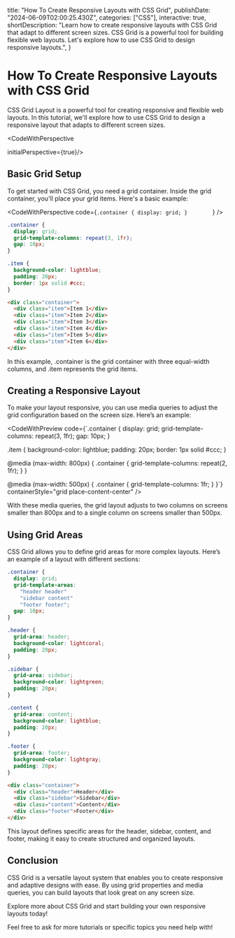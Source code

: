   title: "How To Create Responsive Layouts with CSS Grid",
  publishDate: "2024-06-09T02:00:25.430Z",
  categories: ["CSS"],
  interactive: true,
  shortDescription:
    "Learn how to create responsive layouts with CSS Grid that adapt to different screen sizes. CSS Grid is a powerful tool for building flexible web layouts. Let's explore how to use CSS Grid to design responsive layouts.",
}


# How To Create Responsive Layouts with CSS Grid

CSS Grid Layout is a powerful tool for creating responsive and flexible web layouts. In this tutorial, we'll explore how to use CSS Grid to design a responsive layout that adapts to different screen sizes.

<CodeWithPerspective

initialPerspective={true}/>

## Basic Grid Setup

To get started with CSS Grid, you need a grid container. Inside the grid container, you'll place your grid items. Here's a basic example:

<CodeWithPerspective
  code={`.container {
  display: grid;
}       
`}
/>

```css
.container {
  display: grid;
  grid-template-columns: repeat(3, 1fr);
  gap: 10px;
}

.item {
  background-color: lightblue;
  padding: 20px;
  border: 1px solid #ccc;
}
```

```html
<div class="container">
  <div class="item">Item 1</div>
  <div class="item">Item 2</div>
  <div class="item">Item 3</div>
  <div class="item">Item 4</div>
  <div class="item">Item 5</div>
  <div class="item">Item 6</div>
</div>
```

In this example, .container is the grid container with three equal-width columns, and .item represents the grid items.

## Creating a Responsive Layout

To make your layout responsive, you can use media queries to adjust the grid configuration based on the screen size. Here’s an example:

<CodeWithPreview
  code={`.container {
  display: grid;
  grid-template-columns: repeat(3, 1fr);
  gap: 10px;
}

.item {
background-color: lightblue;
padding: 20px;
border: 1px solid #ccc;
}

@media (max-width: 800px) {
.container {
grid-template-columns: repeat(2, 1fr);
}
}

@media (max-width: 500px) {
.container {
grid-template-columns: 1fr;
}
}`}
containerStyle="grid place-content-center"
/>

With these media queries, the grid layout adjusts to two columns on screens smaller than 800px and to a single column on screens smaller than 500px.

## Using Grid Areas

CSS Grid allows you to define grid areas for more complex layouts. Here’s an example of a layout with different sections:

```css
.container {
  display: grid;
  grid-template-areas:
    "header header"
    "sidebar content"
    "footer footer";
  gap: 10px;
}

.header {
  grid-area: header;
  background-color: lightcoral;
  padding: 20px;
}

.sidebar {
  grid-area: sidebar;
  background-color: lightgreen;
  padding: 20px;
}

.content {
  grid-area: content;
  background-color: lightblue;
  padding: 20px;
}

.footer {
  grid-area: footer;
  background-color: lightgray;
  padding: 20px;
}
```

```html
<div class="container">
  <div class="header">Header</div>
  <div class="sidebar">Sidebar</div>
  <div class="content">Content</div>
  <div class="footer">Footer</div>
</div>
```

This layout defines specific areas for the header, sidebar, content, and footer, making it easy to create structured and organized layouts.

## Conclusion

CSS Grid is a versatile layout system that enables you to create responsive and adaptive designs with ease. By using grid properties and media queries, you can build layouts that look great on any screen size.

Explore more about CSS Grid and start building your own responsive layouts today!

Feel free to ask for more tutorials or specific topics you need help with!
